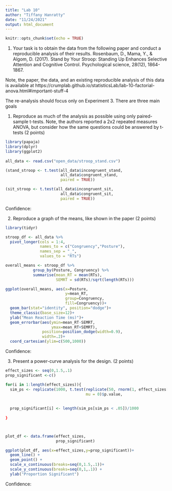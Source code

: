 ```yaml
---
title: "Lab 10"
author: "Tiffany Hanratty"
date: "11/24/2021"
output: html_document
---
```


```r
knitr::opts_chunk$set(echo = TRUE)
```

1. Your task is to obtain the data from the following paper and conduct a reproducible analysis of their results.
Rosenbaum, D., Mama, Y., & Algom, D. (2017). Stand by Your Stroop: Standing Up Enhances Selective Attention and Cognitive Control. Psychological science, 28(12), 1864-1867.

Note, the paper, the data, and an existing reproducible analysis of this data is available at https://crumplab.github.io/statisticsLab/lab-10-factorial-anova.html#important-stuff-4

The re-analysis should focus only on Experiment 3. There are three main goals

1. Reproduce as much of the analysis as possible using only paired-sample t-tests. Note, the authors reported a 2x2 repeated measures ANOVA, but consider how the same questions could be answered by t-tests (2 points)

```r
library(papaja)
library(dplyr)
library(ggplot2)
 
all_data <- read.csv("open_data/stroop_stand.csv")

(stand_stroop <- t.test(all_data$incongruent_stand,
                        all_data$congruent_stand,
                        paired = TRUE))

(sit_stroop <- t.test(all_data$incongruent_sit,
                        all_data$congruent_sit,
                        paired = TRUE))

```
Confidence:

2. Reproduce a graph of the means, like shown in the paper (2 points)

```r
library(tidyr)

stroop_df <- all_data %>%
  pivot_longer(cols = 1:4,
               names_to = c("Congruency","Posture"),
               names_sep = "_",
               values_to = "RTs")

overall_means <- stroop_df %>%
            group_by(Posture, Congruency) %>%
            summarise(mean_RT = mean(RTs),
                      SEMRT = sd(RTs)/sqrt(length(RTs)))

ggplot(overall_means, aes(x=Posture, 
                          y=mean_RT, 
                          group=Congruency, 
                          fill=Congruency))+
  geom_bar(stat="identity", position="dodge")+
  theme_classic(base_size=12)+
  ylab("Mean Reaction Time (ms)")+
  geom_errorbar(aes(ymin=mean_RT-SEMRT, 
                    ymax=mean_RT+SEMRT), 
                position=position_dodge(width=0.9),
                width=.2)+
  coord_cartesian(ylim=c(500,1000))

```
Confidence:

3. Present a power-curve analysis for the design. (2 points)

```r
effect_sizes <- seq(0,1.5,.1)
prop_significant <-c()

for(i in 1:length(effect_sizes)){
  sim_ps <- replicate(1000, t.test(replicate(50, rnorm(1, effect_sizes[i], 1)),
                                   mu = 0)$p.value,
                                   
                              
  prop_significant[i] <- length(sim_ps[sim_ps < .05])/1000
  
}



plot_df <- data.frame(effect_sizes,
                      prop_significant)

ggplot(plot_df, aes(x=effect_sizes,y=prop_significant))+
  geom_line() +
  geom_point() +
  scale_x_continuous(breaks=seq(0,1.5,.1))+
  scale_y_continuous(breaks=seq(0,1,.1)) +
  ylab("Proportion Significant")


```
Confidence:



